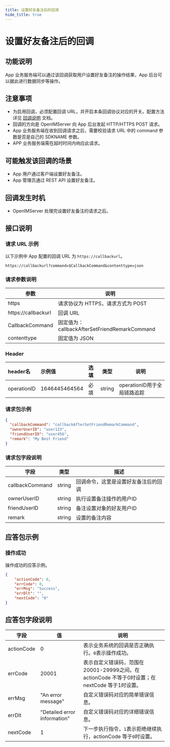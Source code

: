 ```yaml
---
title: 设置好友备注后的回调
hide_title: true
---
```


# 设置好友备注后的回调

## 功能说明
App 业务服务端可以通过该回调获取用户设置好友备注的操作结果，App 后台可以据此进行数据同步等操作。

## 注意事项
- 为启用回调，必须配置回调 URL，并开启本条回调协议对应的开关。配置方法详见 [回调说明](../introduction) 文档。
- 回调的方向是 OpenIMServer 向 App 后台发起 HTTP/HTTPS POST 请求。
- App 业务服务端在收到回调请求之后，需要校验请求 URL 中的 command 参数是否是自己的 SDKNAME 参数。
- APP 业务服务端需在超时时间内响应此请求。

## 可能触发该回调的场景
- App 用户通过客户端设置好友备注。
- App 管理员通过 REST API 设置好友备注。

## 回调发生时机
- OpenIMServer 处理完设置好友备注的请求之后。

## 接口说明

### 请求 URL 示例
以下示例中 App 配置的回调 URL 为 `https://callbackurl`。
```plaintext
https://callbackurl?command=$CallbackCommand&contenttype=json
```

### 请求参数说明

| 参数                 | 说明                                                   |
|-------------------- |------------------------------------------------------ |
| https               | 请求协议为 HTTPS，请求方式为 POST                      |
| https://callbackurl | 回调 URL                                               |
| CallbackCommand     | 固定值为：callbackAfterSetFriendRemarkCommand         |
| contenttype         | 固定值为 JSON                                         |

### Header
| header名     | 示例值           | 选填  | 类型     | 说明                  |
|:------------|:--------------|:----|--------|---------------------|
| operationID | 1646445464564 | 必填  | string | operationID用于全局链路追踪 |

### 请求包示例
```json
{
  "callbackCommand": "callbackAfterSetFriendRemarkCommand",
  "ownerUserID": "user123",
  "friendUserID": "user456",
  "remark": "My Best Friend"
}
```

### 请求包字段说明

| 字段           | 类型   | 描述                            |
|---------------|--------|---------------------------------|
| callbackCommand| string | 回调命令，这里是设置好友备注后的回调 |
| ownerUserID    | string | 执行设置备注操作的用户ID         |
| friendUserID   | string | 备注设置对象的好友用户ID         |
| remark         | string | 设置的备注内容                   |

## 应答包示例

### 操作成功
操作成功的应答示例。

```json
{
    "actionCode": 0,
    "errCode": 0,
    "errMsg": "Success",
    "errDlt": "",
    "nextCode": "0"
}
```

## 应答包字段说明

| 字段       | 值    | 说明                                     |
|------------|-------|----------------------------------------|
| actionCode | 0     | 表示业务系统的回调是否正确执行。`0`表示操作成功。 |
| errCode    | 20001 | 表示自定义错误码，范围在20001-29999之间。在 actionCode 不等于0时设置；在 nextCode 等于1时设置。|
| errMsg     | "An error message" | 自定义错误码对应的简单错误信息。|
| errDlt     | "Detailed error information" | 自定义错误码对应的详细错误信息。|
| nextCode   | 1     | 下一步执行指令，`1`表示拒绝继续执行，actionCode 等于`0`时设置。|
